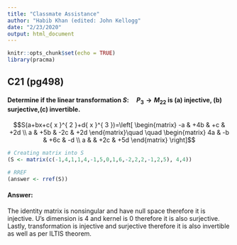```yaml
---
title: "Classmate Assistance"
author: "Habib Khan (edited: John Kellogg"
date: "2/23/2020"
output: html_document
---
```


```r
knitr::opts_chunk$set(echo = TRUE)
library(pracma)
```
## C21 (pg498) 

#### Determine if the linear transformation $S:\quad { P }_{ 3 }\rightarrow { M }_{ 22 }$ is (a) injective, (b) surjective,(c) invertible.

$$S(a+bx+c{ x }^{ 2 }+d{ x }^{ 3 })=\left[ \begin{matrix} -a & +4b & +c & +2d \\ a & +5b & -2c & +2d \end{matrix}\quad \quad \begin{matrix} 4a & -b & +6c & -d \\ a &  & +2c & +5d \end{matrix} \right]$$

```r
# Creating matrix into S
(S <- matrix(c(-1,4,1,1,4,-1,5,0,1,6,-2,2,2,-1,2,5), 4,4))
```

```r
# RREF
(answer <- rref(S))
```

#### Answer:

The identity matrix is nonsingular and have null space therefore it is injective. U’s dimension is 4 and kernel is 0 therefore it is also surjective. Lastly, transformation is injective and surjective therefore it is also invertible as well as per ILTIS theorem.
